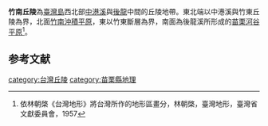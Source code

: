 '''竹南丘陵'''為[[臺灣島|臺灣島]]西北部[[中港溪|中港溪]]與[[後龍鎮_(台灣)|後龍]]中間的丘陵地帶。東北端以中港溪與竹東丘陵為界，北面[[竹南沖積平原|竹南沖積平原]]，東以竹東斷層為界，南面為後龍溪所形成的[[苗栗河谷平原|苗栗河谷平原]]<ref>依林朝棨《台灣地形》將台灣所作的地形區畫分，林朝棨，臺灣地形，臺灣省文獻委員會，1957</ref>。

==参考文献==
<div class="references-small">
<references />
</div>

{{臺灣地形}}
{{DEFAULTSORT:竹南丘陵}}
[[category:台灣丘陵|category:台灣丘陵]]
[[category:苗栗縣地理|category:苗栗縣地理]]